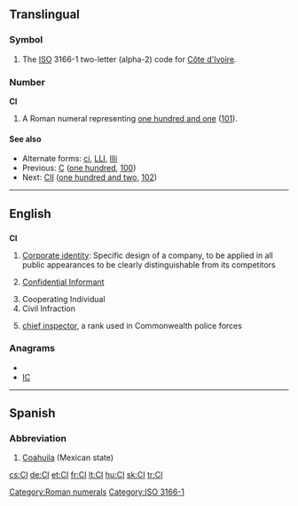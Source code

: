 {{also|Appendix:Variations of "ci"}}
==Translingual==
===Symbol===
{{infl|mul|symbol}}
# The [[ISO]] 3166-1 two-letter (alpha-2) code for [[Côte d'Ivoire]].

===Number===
'''CI'''

# A Roman numeral representing [[one hundred and one]] ([[101]]).

====See also====
* Alternate forms: [[ci]], [[LLI]], [[llli]]
* Previous: [[C]] ([[one hundred]], [[100]])
* Next: [[CII]] ([[one hundred and two]], [[102]])

[[Category:Roman numerals]]
[[Category:ISO 3166-1]]
----

==English==

==={{initialism}}===
'''CI'''

# [[Corporate identity]]: Specific design of a company, to be applied in all public appearances to be clearly distinguishable from its competitors
# {{law enforcement}} [[confidential informant|Confidential Informant]]
# Cooperating Individual
# Civil Infraction
# {{law enforcement}} [[chief inspector]], a rank used in Commonwealth police forces

===Anagrams===
* {{alphagram|ci}}
* [[IC#English|IC]]


----

==Spanish==

===Abbreviation===
{{infl|es|abbreviation}}

# [[Coahuila]] (Mexican state)

[[cs:CI]]
[[de:CI]]
[[et:CI]]
[[fr:CI]]
[[lt:CI]]
[[hu:CI]]
[[sk:CI]]
[[tr:CI]]